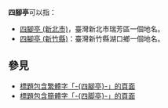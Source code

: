 '''四腳亭'''可以指：
*[[四腳亭_(新北市)|四腳亭 (新北市)]]，臺灣新北市瑞芳區一個地名。
*[[四腳亭_(新竹縣)|四腳亭 (新竹縣)]]：臺灣新竹縣湖口鄉一個地名。

== 參見 ==
* [[Special:Search/intitle:"四腳亭"|標題包含繁體字「-{四腳亭}-」的頁面]]
* [[Special:Search/intitle:"四脚亭"|標題包含簡體字「-{四脚亭}-」的頁面]]

{{Disambiguation|Cat=三字臺灣地名消歧義|Sijiaoting}}
